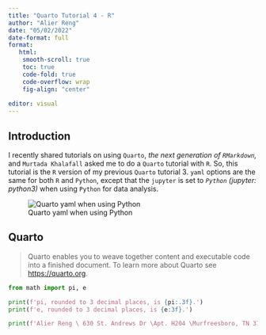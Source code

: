 ```yaml
---
title: "Quarto Tutorial 4 - R"
author: "Alier Reng"
date: "05/02/2022"
date-format: full
format: 
   html:
    smooth-scroll: true
    toc: true
    code-fold: true
    code-overflow: wrap
    fig-align: "center"
    
editor: visual
---
```


## Introduction

I recently shared tutorials on using `Quarto`, *the next generation of `RMarkdown`,* and `Murtada Khalafall` asked me to do a `Quarto` tutorial with `R`.
So, this tutorial is the `R` version of my previous `Quarto` tutorial 3.
`yaml` options are the same for both `R` and `Python`, except that the `jupyter` is set to *`Python`* *(jupyter: python3)* when using `Python` for data analysis.

![Quarto yaml when using Python](images/quarto_yaml_python.png)

## Quarto

> Quarto enables you to weave together content and executable code into a finished document.
> To learn more about Quarto see <https://quarto.org>.

```python
from math import pi, e

print(f'pi, rounded to 3 decimal places, is {pi:.3f}.')
print(f'e, rounded to 3 decimal places, is {e:3f}.')


```

```python
print(f'Alier Reng \ 630 St. Andrews Dr \Apt. H204 \Murfreesboro, TN 37128 USA')
```

```r


```
